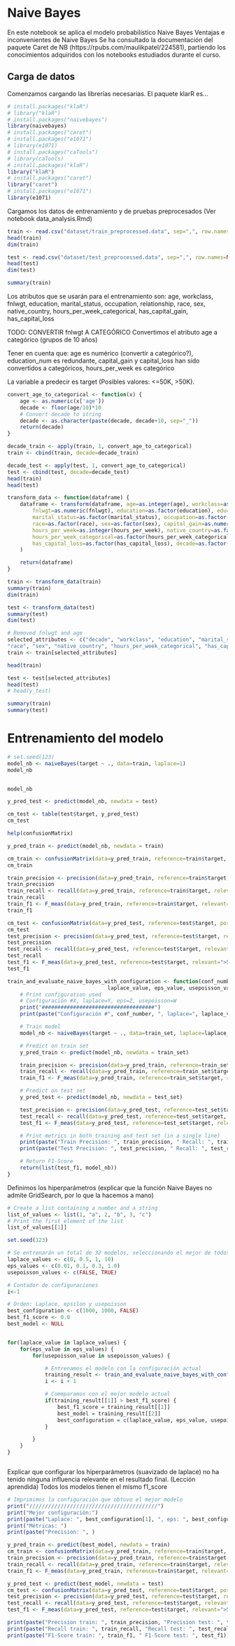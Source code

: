 # Naive Bayes
En este notebook se aplica el modelo probabilístico Naive Bayes
Ventajas e inconvenientes de Naive Bayes
Se ha consultado la documentación del paquete Caret de NB (https://rpubs.com/maulikpatel/224581), partiendo los conocimientos adquiridos con los notebooks estudiados durante el curso.

## Carga de datos
Comenzamos cargando las librerías necesarias.
El paquete klarR es...

```r
# install.packages("klaR")
# library("klaR")
# install.packages("naivebayes")
library(naivebayes)
# install.packages("caret")
# install.packages("e1071")
# library(e1071)
# install.packages("caTools")
# library(caTools)
# install.packages("klaR")
library("klaR")
# install.packages("caret")
library("caret")
# install.packages("e1071")
library(e1071)
```

Cargamos los datos de entrenamiento y de pruebas preprocesados (Ver notebook data_analysis.Rmd)
```r
train <- read.csv("dataset/train_preprocessed.data", sep=",", row.names=NULL, header=TRUE)
head(train)
dim(train)

test <- read.csv("dataset/test_preprocessed.data", sep=",", row.names=NULL, header=TRUE)
head(test)
dim(test)
```

```r
summary(train)
```

Los atributos que se usarán para el entrenamiento son:
age, workclass, fnlwgt, education, marital_status, occupation, relationship, race, 
sex, native_country, hours_per_week_categorical, has_capital_gain, has_capital_loss

TODO: CONVERTIR fnlwgt A CATEGÓRICO
Convertimos el atributo age a categórico (grupos de 10 años)

Tener en cuenta que: age es numérico (convertir a categórico?), education_num es redundante, 
capital_gain y capital_loss han sido convertidos a categóricos, hours_per_week es categórico

La variable a predecir es target (Posibles valores: <=50K, >50K).

```r
convert_age_to_categorical <- function(x) {
    age <- as.numeric(x['age'])
    decade <- floor(age/10)*10
    # Convert decade to string
    decade <- as.character(paste(decade, decade+10, sep="_"))
    return(decade)
}	
```	

```r
decade_train <- apply(train, 1, convert_age_to_categorical)
train <- cbind(train, decade=decade_train)

decade_test <- apply(test, 1, convert_age_to_categorical)
test <- cbind(test, decade=decade_test)
head(train)
head(test)
```

```r
transform_data <- function(dataframe) {
    dataframe <- transform(dataframe, age=as.integer(age), workclass=as.factor(workclass),
        fnlwgt=as.numeric(fnlwgt), education=as.factor(education), education_num=as.integer(education_num),
        marital_status=as.factor(marital_status), occupation=as.factor(occupation), relationship=as.factor(relationship),
        race=as.factor(race), sex=as.factor(sex), capital_gain=as.numeric(capital_gain), capital_loss=as.numeric(capital_loss),
        hours_per_week=as.integer(hours_per_week), native_country=as.factor(native_country), target=as.factor(target),
        hours_per_week_categorical=as.factor(hours_per_week_categorical),has_capital_gain=as.factor(has_capital_gain),
        has_capital_loss=as.factor(has_capital_loss), decade=as.factor(decade)
    )

    return(dataframe)
}
```

```r
train <- transform_data(train)
summary(train)	
dim(train)

test <- transform_data(test)
summary(test)
dim(test)
```

```r
# Removed fnlwgt and age
selected_attributes <- c("decade", "workclass", "education", "marital_status", "occupation", "relationship", 
"race", "sex", "native_country", "hours_per_week_categorical", "has_capital_gain", "has_capital_loss", "target")
train <- train[selected_attributes]

head(train)	
```	

```r
test <- test[selected_attributes]
head(test)
# head(y_test)
```	


```r
summary(train)	
summary(test)
```


# Entrenamiento del modelo
```r
# set.seed(123)
model_nb <- naiveBayes(target ~ ., data=train, laplace=1)
model_nb
```	

```r



```

```r
model_nb	
```	

```r
y_pred_test <- predict(model_nb, newdata = test)	
```	

```r
cm_test <- table(test$target, y_pred_test)
cm_test
```

```r
help(confusionMatrix)
```
```r
y_pred_train <- predict(model_nb, newdata = train)	

cm_train <- confusionMatrix(data=y_pred_train, reference=train$target, positive=">50K", mode = "prec_recall")
cm_train

train_precision <- precision(data=y_pred_train, reference=train$target, relevant=">50K")
train_precision
train_recall <- recall(data=y_pred_train, reference=train$target, relevant=">50K")
train_recall
train_f1 <- F_meas(data=y_pred_train, reference=train$target, relevant=">50K")
train_f1
```	

```r
cm_test <- confusionMatrix(data=y_pred_test, reference=test$target, positive=">50K", mode = "prec_recall")
cm_test
test_precision <- precision(data=y_pred_test, reference=test$target, relevant=">50K")
test_precision
test_recall <- recall(data=y_pred_test, reference=test$target, relevant=">50K")
test_recall
test_f1 <- F_meas(data=y_pred_test, reference=test$target, relevant=">50K")
test_f1
```	
```r
train_and_evaluate_naive_bayes_with_configuration <- function(conf_number, train_set, test_set, 
                                laplace_value, eps_value, usepoisson_value) {
    # Print configuration used
    # Configuración #X, laplace=Y, eps=Z, usepoisson=W
    print("####################################")
    print(paste("Configuración #", conf_number, ", laplace=", laplace_value, ", eps=", eps_value, ", usepoisson=", usepoisson_value))

    # Train model
    model_nb <- naiveBayes(target ~ ., data=train_set, laplace=laplace_value, eps=eps_value, usepoisson=usepoisson_value)

    # Predict on train set
    y_pred_train <- predict(model_nb, newdata = train_set)

    train_precision <- precision(data=y_pred_train, reference=train_set$target, relevant=">50K")
    train_recall <- recall(data=y_pred_train, reference=train_set$target, relevant=">50K")
    train_f1 <- F_meas(data=y_pred_train, reference=train_set$target, relevant=">50K")

    # Predict on test set
    y_pred_test <- predict(model_nb, newdata = test_set)

    test_precision <- precision(data=y_pred_test, reference=test_set$target, relevant=">50K")
    test_recall <- recall(data=y_pred_test, reference=test_set$target, relevant=">50K")
    test_f1 <- F_meas(data=y_pred_test, reference=test_set$target, relevant=">50K")

    # Print metrics in both training and test set (in a single line)
    print(paste("Train Precision: ", train_precision, " Recall: ", train_recall, " F1-Score ", train_f1))
    print(paste("Test Precision: ", test_precision, " Recall: ", test_recall, " F1-Score ", test_f1))

    # Return F1-Score
    return(list(test_f1, model_nb))
}
```

Definimos los hiperparámetros (explicar que la función Naive Bayes no admite GridSearch, por lo que la hacemos a mano)

```r
# Create a list containing a number and a string
list_of_values <- list(1, "a", 2, "b", 3, "c")
# Print the first element of the list
list_of_values[[1]]
```

```r
set.seed(123)

# Se entrenarán un total de 32 modelos, seleccionando el mejor de todos
laplace_values <- c(0, 0.5, 1, 10)
eps_values <- c(0.01, 0.1, 0.3, 1.0)
usepoisson_values <- c(FALSE, TRUE)

# Contador de configuraciones
i<-1

# Orden: Laplace, epsilon y usepoisson
best_configuration <- c(1000, 1000, FALSE)
best_f1_score <- 0.0
best_model <- NULL


for(laplace_value in laplace_values) {
    for(eps_value in eps_values) {
        for(usepoisson_value in usepoisson_values) {

            # Entrenamos el modelo con la configuración actual
            training_result <- train_and_evaluate_naive_bayes_with_configuration(i, train, test, laplace_value, eps_value, usepoisson_value)
            i <- i + 1

            # Commparamos con el mejor modelo actual
            if(training_result[[1]] > best_f1_score) {
                best_f1_score = training_result[[1]]
                best_model = training_result[[2]]
                best_configuration = c(laplace_value, eps_value, usepoisson_value)
            }

        }
    }
}



```

Explicar que configurar los hiperparámetros (suavizado de laplace) no ha tenido ninguna influencia relevante en el resultado final. (Lección aprendida)
Todos los modelos tienen el mismo f1_score

```r
# Imprimimos la configuración que obtuvo el mejor modelo
print("/////////////////////////////////////////")
print("Mejor configuración:")
print(paste("Laplace: ", best_configuration[1], ", eps: ", best_configuration[2], ", usepoisson: ", best_configuration[3]))
print("Métricas: ")
print(paste("Precision: ", )

y_pred_train <- predict(best_model, newdata = train)
cm_train <- confusionMatrix(data=y_pred_train, reference=train$target, positive=">50K", mode = "prec_recall")
train_precision <- precision(data=y_pred_train, reference=train$target, relevant=">50K")
train_recall <- recall(data=y_pred_train, reference=train$target, relevant=">50K")
train_f1 <- F_meas(data=y_pred_train, reference=train$target, relevant=">50K")

y_pred_test <- predict(best_model, newdata = test)
cm_test <- confusionMatrix(data=y_pred_test, reference=test$target, positive=">50K", mode = "prec_recall")
test_precision <- precision(data=y_pred_test, reference=test$target, relevant=">50K")
test_recall <- recall(data=y_pred_test, reference=test$target, relevant=">50K")
test_f1 <- F_meas(data=y_pred_test, reference=test$target, relevant=">50K")

print(paste("Precision train: ", train_precision, "Precision test: ", test_precision))
print(paste("Recall train: ", train_recall, "Recall test: ", test_recall))
print(paste("F1-Score train: ", train_f1, " F1-Score test: ", test_f1))

```